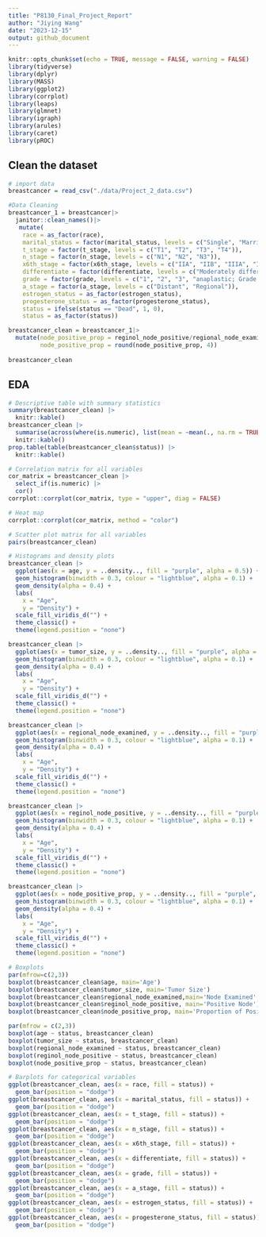 ```yaml
---
title: "P8130_Final_Project_Report"
author: "Jiying Wang"
date: "2023-12-15"
output: github_document
---
```


```r
knitr::opts_chunk$set(echo = TRUE, message = FALSE, warning = FALSE)
library(tidyverse)
library(dplyr)
library(MASS)
library(ggplot2)
library(corrplot)
library(leaps)
library(glmnet)
library(igraph)
library(arules)
library(caret)
library(pROC)
```

## Clean the dataset

```r
# import data
breastcancer = read_csv("./data/Project_2_data.csv")

#Data Cleaning
breastcancer_1 = breastcancer|>
  janitor::clean_names()|>
   mutate(
    race = as_factor(race),
    marital_status = factor(marital_status, levels = c("Single", "Married", "Divorced", "Separated", "Widowed")),
    t_stage = factor(t_stage, levels = c("T1", "T2", "T3", "T4")),
    n_stage = factor(n_stage, levels = c("N1", "N2", "N3")),
    x6th_stage = factor(x6th_stage, levels = c("IIA", "IIB", "IIIA", "IIIB", "IIIC")),
    differentiate = factor(differentiate, levels = c("Moderately differentiated", "Poorly differentiated", "Undifferentiated", "Well differentiated")),
    grade = factor(grade, levels = c("1", "2", "3", "anaplastic; Grade IV")),
    a_stage = factor(a_stage, levels = c("Distant", "Regional")),
    estrogen_status = as_factor(estrogen_status),
    progesterone_status = as_factor(progesterone_status),
    status = ifelse(status == "Dead", 1, 0),
    status = as_factor(status))

breastcancer_clean = breastcancer_1|>
  mutate(node_positive_prop = reginol_node_positive/regional_node_examined,
         node_positive_prop = round(node_positive_prop, 4))
  
breastcancer_clean
```

## EDA

```r
# Descriptive table with summary statistics
summary(breastcancer_clean) |>
  knitr::kable()
breastcancer_clean |> 
  summarise(across(where(is.numeric), list(mean = ~mean(., na.rm = TRUE), sd = ~sd(., na.rm = TRUE)))) |>
  knitr::kable()
prop.table(table(breastcancer_clean$status)) |>
  knitr::kable()
```


```r
# Correlation matrix for all variables
cor_matrix = breastcancer_clean |>
  select_if(is.numeric) |>
  cor() 
corrplot::corrplot(cor_matrix, type = "upper", diag = FALSE)

# Heat map
corrplot::corrplot(cor_matrix, method = "color")
```

```r
# Scatter plot matrix for all variables
pairs(breastcancer_clean)
```

```r
# Histograms and density plots
breastcancer_clean |>
  ggplot(aes(x = age, y = ..density.., fill = "purple", alpha = 0.5)) +
  geom_histogram(binwidth = 0.3, colour = "lightblue", alpha = 0.1) +
  geom_density(alpha = 0.4) +
  labs(
    x = "Age",
    y = "Density") +
  scale_fill_viridis_d("") +
  theme_classic() +
  theme(legend.position = "none")

breastcancer_clean |>
  ggplot(aes(x = tumor_size, y = ..density.., fill = "purple", alpha = 0.5)) +
  geom_histogram(binwidth = 0.3, colour = "lightblue", alpha = 0.1) +
  geom_density(alpha = 0.4) +
  labs(
    x = "Age",
    y = "Density") +
  scale_fill_viridis_d("") +
  theme_classic() +
  theme(legend.position = "none")

breastcancer_clean |>
  ggplot(aes(x = regional_node_examined, y = ..density.., fill = "purple", alpha = 0.5)) +
  geom_histogram(binwidth = 0.3, colour = "lightblue", alpha = 0.1) +
  geom_density(alpha = 0.4) +
  labs(
    x = "Age",
    y = "Density") +
  scale_fill_viridis_d("") +
  theme_classic() +
  theme(legend.position = "none")

breastcancer_clean |>
  ggplot(aes(x = reginol_node_positive, y = ..density.., fill = "purple", alpha = 0.5)) +
  geom_histogram(binwidth = 0.3, colour = "lightblue", alpha = 0.1) +
  geom_density(alpha = 0.4) +
  labs(
    x = "Age",
    y = "Density") +
  scale_fill_viridis_d("") +
  theme_classic() +
  theme(legend.position = "none")

breastcancer_clean |>
  ggplot(aes(x = node_positive_prop, y = ..density.., fill = "purple", alpha = 0.5)) +
  geom_histogram(binwidth = 0.3, colour = "lightblue", alpha = 0.1) +
  geom_density(alpha = 0.4) +
  labs(
    x = "Age",
    y = "Density") +
  scale_fill_viridis_d("") +
  theme_classic() +
  theme(legend.position = "none")
```

```r
# Boxplots 
par(mfrow=c(2,3))
boxplot(breastcancer_clean$age, main='Age')
boxplot(breastcancer_clean$tumor_size, main='Tumor Size')
boxplot(breastcancer_clean$regional_node_examined,main='Node Examined' )
boxplot(breastcancer_clean$reginol_node_positive, main='Positive Node')
boxplot(breastcancer_clean$node_positive_prop, main='Proportion of Positive Nodes')
```

```r
par(mfrow = c(2,3))
boxplot(age ~ status, breastcancer_clean)
boxplot(tumor_size ~ status, breastcancer_clean)
boxplot(regional_node_examined ~ status, breastcancer_clean)
boxplot(reginol_node_positive ~ status, breastcancer_clean)
boxplot(node_positive_prop ~ status, breastcancer_clean)
```

```r
# Barplots for categorical variables
ggplot(breastcancer_clean, aes(x = race, fill = status)) + 
  geom_bar(position = "dodge")
ggplot(breastcancer_clean, aes(x = marital_status, fill = status)) + 
  geom_bar(position = "dodge")
ggplot(breastcancer_clean, aes(x = t_stage, fill = status)) + 
  geom_bar(position = "dodge")
ggplot(breastcancer_clean, aes(x = n_stage, fill = status)) + 
  geom_bar(position = "dodge")
ggplot(breastcancer_clean, aes(x = x6th_stage, fill = status)) + 
  geom_bar(position = "dodge")
ggplot(breastcancer_clean, aes(x = differentiate, fill = status)) + 
  geom_bar(position = "dodge")
ggplot(breastcancer_clean, aes(x = grade, fill = status)) + 
  geom_bar(position = "dodge")
ggplot(breastcancer_clean, aes(x = a_stage, fill = status)) + 
  geom_bar(position = "dodge")
ggplot(breastcancer_clean, aes(x = estrogen_status, fill = status)) + 
  geom_bar(position = "dodge")
ggplot(breastcancer_clean, aes(x = progesterone_status, fill = status)) + 
  geom_bar(position = "dodge")
```


